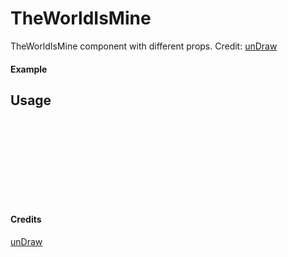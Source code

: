 
<Meta of={TheWorldIsMine} title="unDraw/TheWorldIsMine" />

# TheWorldIsMine

TheWorldIsMine component with different props.
Credit: [unDraw](https://undraw.co/illustrations)

#### Example

<Canvas of={TheWorldIsMine.Primary} />

## Usage

```ts
import { TheWorldIsMine } from "yadl-ui";

const Example = () => {
  return (
      <TheWorldIsMine />
  );
};

export default Example;
```

#### Credits
[unDraw](https://undraw.co/illustrations)
